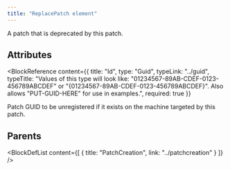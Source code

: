 ```yaml
---
title: "ReplacePatch element"
---
```



A patch that is deprecated by this patch.


## Attributes

<BlockWrapper>

  <BlockReference
    content={{
      title: "Id",
      type: "Guid",
      typeLink: "../guid",
      typeTitle: "Values of this type will look like: \"01234567-89AB-CDEF-0123-456789ABCDEF\" or \"{01234567-89AB-CDEF-0123-456789ABCDEF}\". Also allows \"PUT-GUID-HERE\" for use in examples.",
      required: true
    }}
  >
  Patch GUID to be unregistered if it exists on the machine targeted by this patch.
  </BlockReference>

</BlockWrapper>


## Parents

<BlockDefList content={[
    {
      title: "PatchCreation",
      link: "../patchcreation"
    }
  ]}
/>